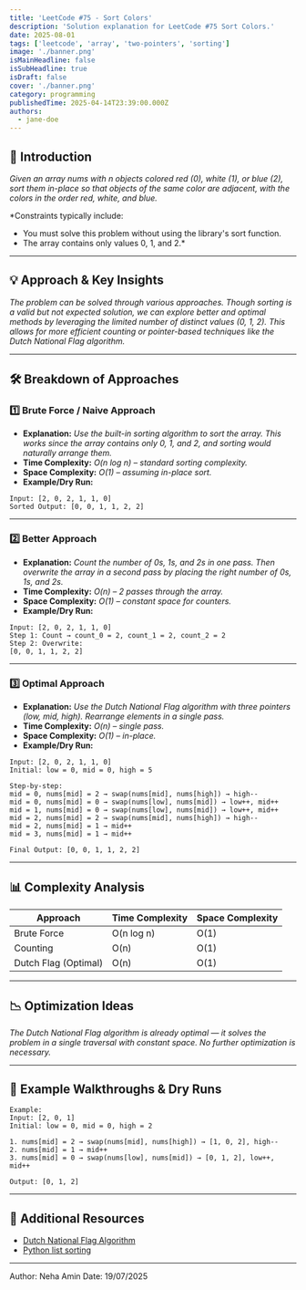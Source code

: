 ```yaml
---
title: 'LeetCode #75 - Sort Colors'
description: 'Solution explanation for LeetCode #75 Sort Colors.'
date: 2025-08-01
tags: ['leetcode', 'array', 'two-pointers', 'sorting']
image: './banner.png'
isMainHeadline: false
isSubHeadline: true
isDraft: false
cover: './banner.png'
category: programming
publishedTime: 2025-04-14T23:39:00.000Z
authors:
  - jane-doe
---
```



## 📝 Introduction

*Given an array nums with n objects colored red (0), white (1), or blue (2), sort them in-place so that objects of the same color are adjacent, with the colors in the order red, white, and blue.*

*Constraints typically include:
- You must solve this problem without using the library's sort function.
- The array contains only values 0, 1, and 2.*

---

## 💡 Approach & Key Insights

*The problem can be solved through various approaches. Though sorting is a valid but not expected solution, we can explore better and optimal methods by leveraging the limited number of distinct values (0, 1, 2). This allows for more efficient counting or pointer-based techniques like the Dutch National Flag algorithm.*

---

## 🛠️ Breakdown of Approaches

### 1️⃣ Brute Force / Naive Approach

- **Explanation:** *Use the built-in sorting algorithm to sort the array. This works since the array contains only 0, 1, and 2, and sorting would naturally arrange them.*
- **Time Complexity:** *O(n log n) – standard sorting complexity.*
- **Space Complexity:** *O(1) – assuming in-place sort.*
- **Example/Dry Run:**

```plaintext
Input: [2, 0, 2, 1, 1, 0]
Sorted Output: [0, 0, 1, 1, 2, 2]
```

---

### 2️⃣ Better Approach

- **Explanation:** *Count the number of 0s, 1s, and 2s in one pass. Then overwrite the array in a second pass by placing the right number of 0s, 1s, and 2s.*
- **Time Complexity:** *O(n) – 2 passes through the array.*
- **Space Complexity:** *O(1) – constant space for counters.*
- **Example/Dry Run:**

```plaintext
Input: [2, 0, 2, 1, 1, 0]
Step 1: Count → count_0 = 2, count_1 = 2, count_2 = 2
Step 2: Overwrite:
[0, 0, 1, 1, 2, 2]
```

---

### 3️⃣ Optimal Approach

- **Explanation:** *Use the Dutch National Flag algorithm with three pointers (low, mid, high). Rearrange elements in a single pass.*
- **Time Complexity:** *O(n) – single pass.*
- **Space Complexity:** *O(1) – in-place.*
- **Example/Dry Run:**

```plaintext
Input: [2, 0, 2, 1, 1, 0]
Initial: low = 0, mid = 0, high = 5

Step-by-step:
mid = 0, nums[mid] = 2 → swap(nums[mid], nums[high]) → high--
mid = 0, nums[mid] = 0 → swap(nums[low], nums[mid]) → low++, mid++
mid = 1, nums[mid] = 0 → swap(nums[low], nums[mid]) → low++, mid++
mid = 2, nums[mid] = 2 → swap(nums[mid], nums[high]) → high--
mid = 2, nums[mid] = 1 → mid++
mid = 3, nums[mid] = 1 → mid++

Final Output: [0, 0, 1, 1, 2, 2]
```

---

## 📊 Complexity Analysis

| Approach         | Time Complexity | Space Complexity |
| ---------------- | --------------- | ---------------- |
| Brute Force      | O(n log n)      | O(1)              |
| Counting         | O(n)            | O(1)              |
| Dutch Flag (Optimal) | O(n)        | O(1)              |

---

## 📉 Optimization Ideas

*The Dutch National Flag algorithm is already optimal — it solves the problem in a single traversal with constant space. No further optimization is necessary.*

---

## 📌 Example Walkthroughs & Dry Runs

```plaintext
Example:
Input: [2, 0, 1]
Initial: low = 0, mid = 0, high = 2

1. nums[mid] = 2 → swap(nums[mid], nums[high]) → [1, 0, 2], high--
2. nums[mid] = 1 → mid++
3. nums[mid] = 0 → swap(nums[low], nums[mid]) → [0, 1, 2], low++, mid++

Output: [0, 1, 2]
```

---

## 🔗 Additional Resources

- [Dutch National Flag Algorithm](https://en.wikipedia.org/wiki/Dutch_national_flag_problem)
- [Python list sorting](https://docs.python.org/3/howto/sorting.html)

---

Author: Neha Amin 
Date: 19/07/2025

  
